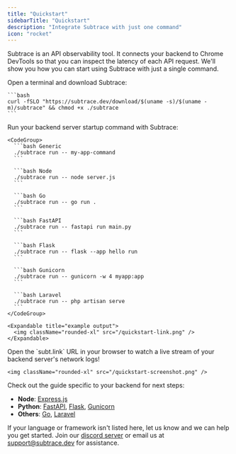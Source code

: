```yaml
---
title: "Quickstart"
sidebarTitle: "Quickstart"
description: "Integrate Subtrace with just one command"
icon: "rocket"
---
```


Subtrace is an API observability tool. It connects your backend to Chrome
DevTools so that you can inspect the latency of each API request. We'll show
you how you can start using Subtrace with just a single command.

<Steps>
  <Step title="Download">
    Open a terminal and download Subtrace:

    ```bash
    curl -fSLO "https://subtrace.dev/download/$(uname -s)/$(uname -m)/subtrace" && chmod +x ./subtrace
    ```
  </Step>

  <Step title="Run">
    Run your backend server startup command with Subtrace:

    <CodeGroup>
      ```bash Generic
      ./subtrace run -- my-app-command
      ```

      ```bash Node
      ./subtrace run -- node server.js
      ```

      ```bash Go
      ./subtrace run -- go run .
      ```

      ```bash FastAPI
      ./subtrace run -- fastapi run main.py
      ```

      ```bash Flask
      ./subtrace run -- flask --app hello run
      ```

      ```bash Gunicorn
      ./subtrace run -- gunicorn -w 4 myapp:app
      ```

      ```bash Laravel
      ./subtrace run -- php artisan serve
      ```
    </CodeGroup>

    <Expandable title="example output">
      <img className="rounded-xl" src="/quickstart-link.png" />
    </Expandable>
  </Step>

  <Step title="Watch">
    Open the `subt.link` URL in your browser to watch a live stream of your
    backend server's network logs!

    <img className="rounded-xl" src="/quickstart-screenshot.png" />
  </Step>
</Steps>

Check out the guide specific to your backend for next steps:

- **Node**: [Express.js](/nodejs-express)
- **Python**: [FastAPI](/python-fastapi), [Flask](/python-flask), [Gunicorn](/python-gunicorn)
- **Others**: [Go](/golang), [Laravel](/php-laravel)

If your language or framework isn't listed here, let us know and we can help
you get started. Join our [discord server](https://subtrace.dev/discord) or
email us at [support@subtrace.dev](support@subtrace.dev) for assistance.
